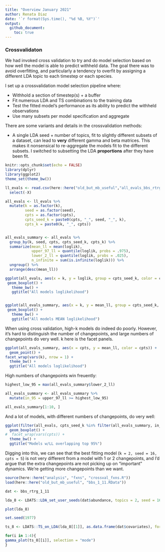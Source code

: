 ```yaml
---
title: "Overview January 2021"
author: Renata Diaz
date: '`r format(Sys.time(), "%d %B, %Y")`'
output:
  github_document:
    toc: true
---
```


### Crossvalidaton


We had invoked cross validation to try and do model selection based on how well the model is able to predict withheld data. The goal there was to avoid overfitting, and particularly a tendency to overfit by assigning a different LDA topic to each timestep or each species. 


I set up a crossvalidation model selection pipeline where:

* Withhold a section of timestep(s) + a buffer
* Fit numerous LDA and TS combinations to the training data
* Test the fitted model's performance as its ability to predict the withheld observations
* Use many subsets per model specification and aggregate

There are some variants and details in the crossvalidation methods:

* A single LDA seed + number of topics, fit to slightly different subsets of a dataset, can lead to **very** different gamma and beta matrices. This makes it nonsensical to re-aggregate the models fit to the different subsets. I switched to subsetting the LDA **proportions** after they have been fit.



```r
knitr::opts_chunk$set(echo = FALSE)
library(dplyr)
library(ggplot2)
theme_set(theme_bw())

ll_evals <- read.csv(here::here("old_but_mb_useful","all_evals_bbs_rtrg_1_11.csv")) %>%
  select(-X)

all_evals <- ll_evals %>%
  mutate(k = as.factor(k),
         seed = as.factor(seed),
         cpts = as.factor(cpts),
         cpts_seed_k = paste0(cpts, "_", seed, "_", k),
         cpts_k = paste0(k, "_", cpts))


all_evals_summary <- all_evals %>%
  group_by(k, seed, cpts, cpts_seed_k, cpts_k) %>%
  summarize(mean_ll = mean(loglik),
            upper_97_ll = quantile(loglik, probs = .975),
            lower_2_ll = quantile(loglik, probs = .025),
            n_infinite = sum(is.infinite(loglik))) %>%
  ungroup() %>%
  arrange(desc(mean_ll))

ggplot(all_evals, aes(x = k, y = loglik, group = cpts_seed_k, color = cpts)) +
 geom_boxplot() +
   theme_bw() +
   ggtitle("All models loglikelihood")


ggplot(all_evals_summary, aes(x = k, y = mean_ll, group = cpts_seed_k, color = cpts)) +
 geom_boxplot() +
   theme_bw() +
   ggtitle("All models MEAN loglikelihood")

```

When using cross validation, high-k models do indeed do poorly. However, it's hard to distinguish the number of changepoints, and large numbers of changepoints do very well. k here is the facet panels. 

```r
ggplot(all_evals_summary, aes(x = cpts, y = mean_ll, color = cpts)) +
  geom_point() +
facet_wrap(vars(k), nrow = 1) +
  theme_bw() +
  ggtitle("All models loglikelihood")
```

High numbers of changepoints win freuently:

```r
highest_low_95 = max(all_evals_summary$lower_2_ll)

all_evals_summary <- all_evals_summary %>%
  mutate(in_95 = upper_97_ll >= highest_low_95)

all_evals_summary[1:10, ]
```

And a lot of models, with different numbers of changepoints, do very well:

```r
ggplot(filter(all_evals, cpts_seed_k %in% filter(all_evals_summary, in_95)$cpts_seed_k), aes(x = k, y = loglik, group = cpts_seed_k, color = cpts)) +
  geom_boxplot() +
#  facet_wrap(vars(cpts)) +
  theme_bw() +
  ggtitle("Models w/LL overlapping top 95%")
```


Digging into this, we can see that the best fitting model (`k = 2, seed = 16, cpts = 5`) is not very different from a model with 1 or 2 changepoints, and I'd argue that the extra changepoints are not picking up on "important" dynamics. We're getting more changepoints than we want.

```r
source(here::here("analysis", "fxns", "crossval_fxns.R"))
load(here::here("old_but_mb_useful", "bbs_1_11.RData"))

dat <- bbs_rtrg_1_11

lda_8 <- LDATS::LDA_set_user_seeds(dat$abundance, topics = 2, seed = 16)

plot(lda_8)

set.seed(1977)

ts_8 <- LDATS::TS_on_LDA(lda_8[[1]], as.data.frame(dat$covariates), formulas = ~1, nchangepoints = c(0, 1,2, 5), timename = "year", control = LDATS::TS_control(nit = 100))

for(i in 1:4){ 
gamma_plot(ts_8[[i]], selection = "mode")
}
```